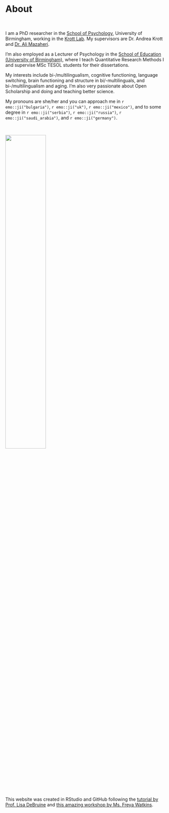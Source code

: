 # About
&nbsp;

<div align="justify">
I am a PhD researcher in the <a href="https://www.birmingham.ac.uk/schools/psychology/index.aspx" target="_blank">School of Psychology</a>, University of Birmingham, working in the <a href="https://andreakrott.com/" target="_blank">Krott Lab</a>.
My supervisors are Dr. Andrea Krott and <a href="https://alimazaheri.com/" target="_blank">Dr. Ali Mazaheri</a>. 

I'm also employed as a Lecturer of Psychology in the <a href="https://www.birmingham.ac.uk/schools/education/index.aspx" target="_blank">School of Education (University of Birmingham)</a>, where I teach Quantitative Research Methods I and supervise MSc TESOL students for their dissertations.

My interests include bi-/multilingualism, cognitive functioning, language switching, brain functioning and structure in bi/-multilinguals, and bi-/multilingualism and aging. I'm also very passionate about Open Scholarship and doing and teaching better science. 

My pronouns are she/her and you can approach me in `r emo::ji("bulgaria")`, `r emo::ji("uk")`, `r emo::ji("mexico")`, and to some degree in `r emo::ji("serbia")`, `r emo::ji("russia")`, `r emo::ji("saudi_arabia")`, and `r emo::ji("germany")`.
</div>
&nbsp;

<div align="center">
<img src="C:/Users/44793/Documents/R/mywebpage/me.png"  width="50%" height="50%"></div>
&nbsp;

&nbsp;

&nbsp;

<div align="justify">
This website was created in RStudio and GitHub following the <a href="https://debruine.github.io/tutorials/webpages.html" target="_blank">tutorial by Prof. Lisa DeBruine</a> and <a href="https://www.youtube.com/watch?v=RD_ZR4Ulzec" target="_blank">this amazing workshop by Ms. Freya Watkins</a>.</span>
</div>

